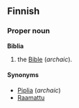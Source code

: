 ==Finnish==

===Proper noun===
'''Biblia'''

# the [[Bible]] (''archaic'').

====Synonyms====
*[[Piplia]] (''archaic'')
*[[Raamattu]]